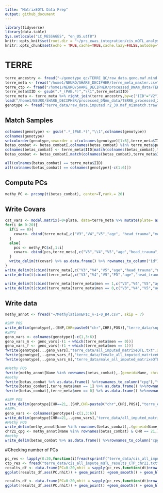 ```yaml
---
title: "MatrixEQTL Data Prep"
output: github_document
---
```


```r
library(tidyverse)
library(data.table)
Sys.setlocale("LC_MESSAGES", "en_US.utf8")
knitr::opts_knit$set(root.dir = "~/prs_ewas_integration/cis_mQTL_analyses")
knitr::opts_chunk$set(echo = TRUE,cache=TRUE,cache.lazy=FALSE,autodep=TRUE)
```

# TERRE

```r
terre_ancestry <- fread("~/genotype_qc/TERRE_QC/raw_data.geno.maf.mind.sex_check.het_filter.ibd_filter.eigenvec")
terre_meta <- fread("/home1/NEURO/SHARE_DECIPHER/terre_meta_master.csv")
terre_ctp <- fread("/home1/NEURO/SHARE_DECIPHER/processed_DNAm_data/TERRE_processed_2021/meta_TERRE_funnorm_robCTP.txt")
terre_meta$IID <- gsub(".*_(PAE.*)","\\1",terre_meta$IID)
terre_meta <- terre_meta %>% right_join(terre_ancestry,by=c("IID"="V2")) %>% left_join(terre_ctp[,.(patient,CTP_PC1, CTP_PC2, CTP_PC3, CTP_PC4, CTP_PC5)],by="patient")
load("/home1/NEURO/SHARE_DECIPHER/processed_DNAm_data/TERRE_processed_2021/betas_combat.RData")#betas_combat
genotype <- fread("terre_data/raw_data.imputed.r2_30.maf_mismatch.traw")
```

## Match Samples
```r
colnames(genotype) <- gsub(".*_(PAE.*)","\\1",colnames(genotype))
colnames(genotype)
setcolorder(genotype,neworder = c(colnames(genotype)[1:6],terre_meta$IID))
betas_combat <- betas_combat[,colnames(betas_combat) %in% terre_meta$patient]
colnames(betas_combat) <- terre_meta$IID[match(colnames(betas_combat),terre_meta$patient)]
betas_combat <- betas_combat[,match(colnames(betas_combat),terre_meta$IID)]

```
```r
all(colnames(betas_combat) == terre_meta$IID)
all(colnames(betas_combat) == colnames(genotype)[-c(1:6)])
```
## Compute PCs
```r
methy_PC <- prcomp(t(betas_combat), center=T,rank.= 20)
```

## Write Covars

```r
cat_vars <- model.matrix(~0+plate, data=terre_meta %>% mutate(plate= as.factor(plate)))
for(i in 0:20){
  if(i == 0){
    covar<- cbind(terre_meta[,c("V3","V4","V5","age", "head_trauma","men")])
  }
  else{
    pcs <- methy_PC$x[,1:i]
    covar<- cbind(pcs,terre_meta[,c("V3","V4","V5","age","head_trauma","men")])
  }
  write_delim(t(covar) %>% as.data.frame() %>% rownames_to_column("id"),sprintf("terre_data/covariates_%d_methy_PC.txt",i))
}
write_delim(t(cbind(terre_meta[,c("V3","V4","V5","age","head_trauma","men","CTP_PC1", "CTP_PC2", "CTP_PC3", "CTP_PC4", "CTP_PC5")])) %>% as.data.frame() %>% rownames_to_column("id"),"terre_data/covariates_CTP.txt")
write_delim(t(cbind(terre_meta[,c("V3","V4","V5","PD","age","head_trauma","men","CTP_PC1", "CTP_PC2", "CTP_PC3", "CTP_PC4", "CTP_PC5")])) %>% as.data.frame() %>% rownames_to_column("id"),"terre_data/covariates_CTP_PD.txt")

write_delim(t(cbind(terre_meta[terre_meta$men == 1,c("V3","V4","V5","age","head_trauma","CTP_PC1", "CTP_PC2", "CTP_PC3", "CTP_PC4", "CTP_PC5")])) %>% as.data.frame() %>% rownames_to_column("id"),"terre_data/male_covariates_CTP.txt")
write_delim(t(cbind(terre_meta[terre_meta$men == 0,c("V3","V4","V5","age","head_trauma","CTP_PC1", "CTP_PC2", "CTP_PC3", "CTP_PC4", "CTP_PC5")])) %>% as.data.frame() %>% rownames_to_column("id"),"terre_data/female_covariates_CTP.txt")
```

## Write data
```r
methy_annot <- fread("~/MethylationEPIC_v-1-0_B4.csv", skip = 7)
```

```r
#SNP POS
write_delim(genotype[,.(SNP,CHR=paste0("chr",CHR),POS)],"terre_data/snp_pos.txt")
#SNPs
geno_vars <- colnames(genotype)[-c(1,3:6)]
geno_vars_m <- geno_vars[-(1 + which(terre_meta$men == 0))]
geno_vars_f <- geno_vars[-(1 + which(terre_meta$men == 1))]
fwrite(genotype[,..geno_vars],"terre_data/all_imputed_matrixeQTL.txt",sep = " ",quote = F)
fwrite(genotype[,..geno_vars_f],"terre_data/female_all_imputed_matrixeQTL.txt",sep = " ",quote = F)
fwrite(genotype[,..geno_vars_m],"terre_data/male_all_imputed_matrixeQTL.txt",sep = " ",quote = F)

#Methy POS
fwrite(methy_annot[Name %in% rownames(betas_combat),.(geneid=Name, chr=paste0("chr",CHR),s1=MAPINFO,s2=MAPINFO)], "terre_data/probe_pos.txt",sep = " ",quote=F)
#methy
fwrite(betas_combat %>% as.data.frame() %>%rownames_to_column("cpg"),"terre_data/methylation_combat.txt",sep=" ",quote=F)
fwrite(betas_combat[,terre_meta$men == 1] %>% as.data.frame() %>%rownames_to_column("cpg"),"terre_data/male_methylation_combat.txt",sep=" ",quote=F)
fwrite(betas_combat[,terre_meta$men == 0] %>% as.data.frame() %>%rownames_to_column("cpg"),"terre_data/female_methylation_combat.txt",sep=" ",quote=F)

#SNP POS
write_delim(genotype[CHR==21,.(SNP,CHR=paste0("chr",CHR),POS)],"terre_data/snp_pos_chr21.txt")
#SNPs
geno_vars <- colnames(genotype)[-c(1,3:6)]
write_delim(genotype[CHR==21,..geno_vars],"terre_data/all_imputed_matrixeQTL_chr21.txt")
#Methy POS
write_delim(methy_annot[Name %in% rownames(betas_combat),.(geneid=Name, chr=paste0("chr",CHR),s1=MAPINFO,s2=MAPINFO)][chr=="chr21"], "terre_data/probe_pos_chr21.txt")
chr21_cpg <- methy_annot[Name %in% rownames(betas_combat) & CHR == 21,]$Name
#methy
write_delim(betas_combat %>% as.data.frame() %>%rownames_to_column("cpg") %>% filter(cpg %in% chr21_cpg),"terre_data/methylation_combat_chr21.txt")
```


#Checking number of PCs

```r
pc_res <- lapply(0:20,function(i)fread(sprintf("terre_data/cis_all_impute_mQTL_results_%d_methy_PC_chr21.txt",i)))
ctp_res <- fread("terre_data/cis_all_impute_mQTL_results_CTP_chr21.txt")
results_df <- data.frame(PC=0:20,nhit = sapply(pc_res,function(dt)nrow(dt[FDR < 0.05])))
ggplot(results_df,aes(PC,nhit)) + geom_point() +geom_smooth() + geom_hline(yintercept = nrow(ctp_res[FDR < 0.05]),linetype="dashed")+ annotate(geom="text",y=240500,x=10,label="Hits detected with CTP PC") + ggtitle("mQTLs detected on chr21 Vs Methylation PCs included")

results_df <- data.frame(PC=0:20,nhit = sapply(pc_res,function(dt)nrow(dt[FDR < 0.05,.(unique(gene))])))
ggplot(results_df,aes(PC,nhit)) + geom_point() +geom_smooth() + geom_hline(yintercept = nrow(ctp_res[FDR < 0.05,.(unique(gene))]),linetype="dashed") + ggtitle("CpG sites on chr21 with one mQTL Vs Methylation PCs included") + annotate(geom="text",y=4200,x=10,label="Hits detected with CTP PC")
```

